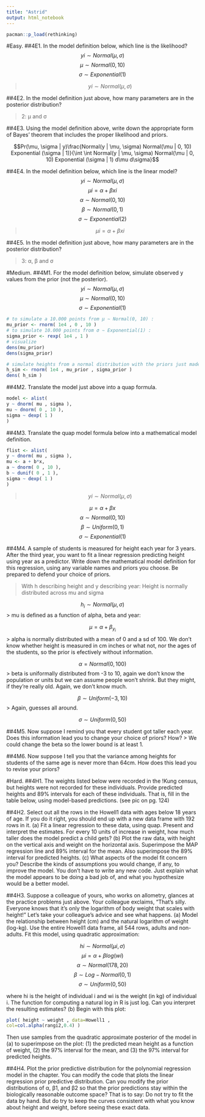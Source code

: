 ```yaml
---
title: "Astrid"
output: html_notebook
---
```


```r
pacman::p_load(rethinking)
```


#Easy.
##4E1. 
In the model definition below, which line is the likelihood?
$$yi ∼ Normal(μ, σ)$$
$$μ ∼ Normal(0, 10)$$
$$σ ∼ Exponential(1)$$

> $$yi ∼ Normal(μ, σ)$$

##4E2. 
In the model definition just above, how many parameters are in the posterior distribution?

> 2: μ and σ

##4E3. 
Using the model definition above, write down the appropriate form of Bayes’ theorem that includes the proper likelihood and priors.

$$Pr(\mu, \sigma | y)\frac{Normal(y | \mu, \sigma) Normal(\mu | 0, 10) Exponential (\sigma | 1)}{\int \int Normal(y | \mu, \sigma) Normal(\mu | 0, 10) Exponential (\sigma | 1) d\mu d\sigma}$$

##4E4. 
In the model definition below, which line is the linear model?
$$yi ∼ Normal(μ, σ)$$
$$μi = α + βxi$$
$$α ∼ Normal(0, 10)$$
$$β ∼ Normal(0, 1)$$
$$σ ∼ Exponential(2)$$

> $$μi = α + βxi$$

##4E5. 
In the model definition just above, how many parameters are in the posterior distribution?

> 3: α, β and σ

#Medium.
##4M1. 
For the model definition below, simulate observed y values from the prior (not the posterior).
$$yi ∼ Normal(μ, σ)$$
$$μ ∼ Normal(0, 10)$$
$$σ ∼ Exponential(1)$$

```r
# to simulate a 10.000 points from μ ∼ Normal(0, 10) :
mu_prior <- rnorm( 1e4 , 0 , 10 )
# to simulate 10.000 points from σ ∼ Exponential(1) :
sigma_prior <- rexp( 1e4 , 1 )
# visualize
dens(mu_prior)
dens(sigma_prior)
```

```r
# simulate heights from a normal distribution with the priors just made.
h_sim <- rnorm( 1e4 , mu_prior , sigma_prior )
dens( h_sim )
```


##4M2. 
Translate the model just above into a quap formula.

```r
model <- alist(
y ~ dnorm( mu , sigma ),
mu ~ dnorm( 0 , 10 ),
sigma ~ dexp( 1 )
)
```

##4M3. 
Translate the quap model formula below into a mathematical model definition.
```r
flist <- alist(
y ~ dnorm( mu , sigma ),
mu <- a + b*x,
a ~ dnorm( 0 , 10 ),
b ~ dunif( 0 , 1 ),
sigma ~ dexp( 1 )
)
```

> $$yi ∼ Normal(μ, σ)$$

$$μ = α + βx$$
$$α ∼ Normal(0, 10)$$
$$β ∼ Uniform(0, 1)$$
$$σ ∼ Exponential(1)$$


##4M4. 
A sample of students is measured for height each year for 3 years. After the third year, you want to fit a linear regression predicting height using year as a predictor. Write down the mathematical model definition for this regression, using any variable names and priors you choose. Be prepared to defend your choice of priors.

> With h describing height and y describing year:
> Height is normally distributed across mu and sigma

$$h_i ∼ Normal(μ,σ)$$
> mu is defined as a function of alpha, beta and year:

$$\mu = \alpha + \beta_{y_{i}}$$
> alpha is normally distributed with a mean of 0 and a sd of 100. We don't know whether height is measured in cm inches or what not, nor the ages of the students, so the prior is efectively without information.

$$\alpha=Normal(0,100)$$
> beta is uniformally distributed from -3 to 10, again we don't know the population or units but we can assume people won't shrink. But they might, if they're really old. Again, we don't know much.

$$\beta ∼ Uniform(-3,10)$$
> Again, guesses all around.

$$\sigma ∼ Uniform(0,50)$$


##4M5. 
Now suppose I remind you that every student got taller each year. Does this information lead you to change your choice of priors? How?
> We could change the beta so the lower bound is at least 1.

##4M6. 
Now suppose I tell you that the variance among heights for students of the same age is never more than 64cm. How does this lead you to revise your priors?

#Hard.
##4H1. 
The weights listed below were recorded in the !Kung census, but heights were not recorded for these individuals. Provide predicted heights and 89% intervals for each of these individuals. That is, fill in the table below, using model-based predictions.
(see pic on pg. 124)

##4H2. 
Select out all the rows in the Howell1 data with ages below 18 years of age. If you do it right,
you should end up with a new data frame with 192 rows in it.
(a) Fit a linear regression to these data, using quap. Present and interpret the estimates. For
every 10 units of increase in weight, how much taller does the model predict a child gets?
(b) Plot the raw data, with height on the vertical axis and weight on the horizontal axis. Superimpose
the MAP regression line and 89% interval for the mean. Also superimpose the 89% interval
for predicted heights.
(c) What aspects of the model fit concern you? Describe the kinds of assumptions you would
change, if any, to improve the model. You don’t have to write any new code. Just explain what the
model appears to be doing a bad job of, and what you hypothesize would be a better model.

##4H3. 
Suppose a colleague of yours, who works on allometry, glances at the practice problems just
above. Your colleague exclaims, “That’s silly. Everyone knows that it’s only the logarithm of body
weight that scales with height!” Let’s take your colleague’s advice and see what happens.
(a) Model the relationship between height (cm) and the natural logarithm of weight (log-kg). Use
the entire Howell1 data frame, all 544 rows, adults and non-adults. Fit this model, using quadratic
approximation:

$$hi ∼ Normal(μi, σ)$$
$$μi = α + β log(wi)$$
$$α ∼ Normal(178, 20)$$
$$β ∼ Log − Normal(0, 1)$$
$$σ ∼ Uniform(0, 50)$$

where hi is the height of individual i and wi is the weight (in kg) of individual i. The function for
computing a natural log in R is just log. Can you interpret the resulting estimates?
(b) Begin with this plot:


```r
plot( height ~ weight , data=Howell1 ,
col=col.alpha(rangi2,0.4) )
```

Then use samples from the quadratic approximate posterior of the model in (a) to superimpose on
the plot: (1) the predicted mean height as a function of weight, (2) the 97% interval for the mean, and
(3) the 97% interval for predicted heights.

##4H4. 
Plot the prior predictive distribution for the polynomial regression model in the chapter. You
can modify the code that plots the linear regression prior predictive distribution. Can you modify the
prior distributions of α, β1, and β2 so that the prior predictions stay within the biologically reasonable
outcome space? That is to say: Do not try to fit the data by hand. But do try to keep the curves
consistent with what you know about height and weight, before seeing these exact data.
